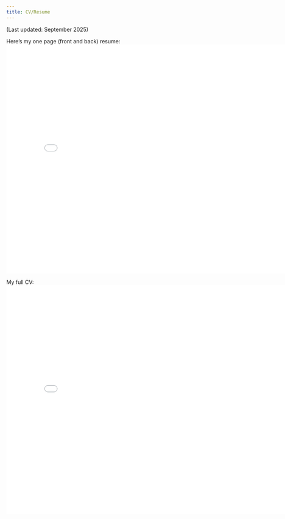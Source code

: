 ```yaml
---
title: CV/Resume
---
```

(Last updated: September 2025)

Here's my one page (front and back) resume:
<embed src="../files/RESUME_EvannsMoralesCuadrado_NOPERSONALINFO.pdf" type="application/pdf" width=800 height=600/>


My full CV:
<embed src="../files/CV_EvannsMoralesCuadrado_NOPERSONALINFO.pdf" type="application/pdf" width=800 height=600/>
